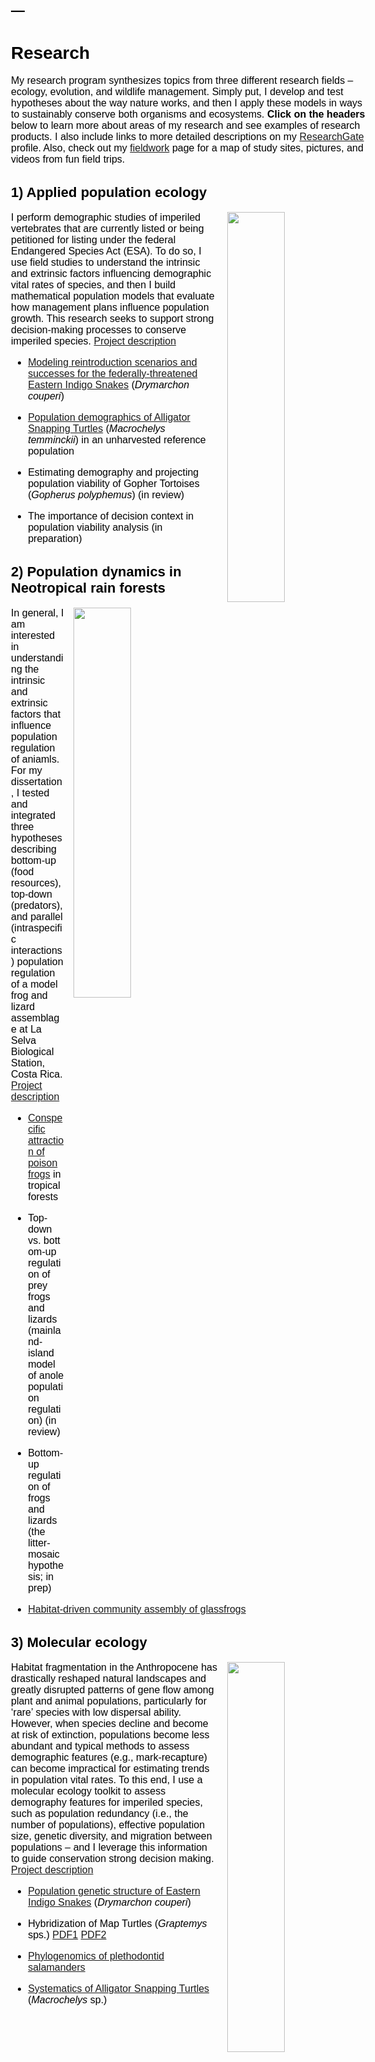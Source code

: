 ---
---

<link rel="stylesheet" href="styles.css" type="text/css">

<style type="text/css">
body{ /* Normal  */ font-size: 16px; font-family: Arial; color:black}
td {  /* Table  */ font-size: 8px;}
h1.title {font-size: 38px; color: DarkRed;}
h1 { /* Header 1 */ font-size: 28px; color: Black;}
h2 { /* Header 2 */ font-size: 22px; color: Black;}
h3 { /* Header 3 */ font-size: 18px; color: Black;}
code.r{ /* Code block */ font-size: 12px;}
pre { /* Code block - determines code spacing between lines */ font-size: 14px;}
</style>

# Research 

My research program synthesizes topics from three different research fields – ecology, evolution, and wildlife management. Simply put, I develop and test hypotheses about the way nature works, and then I apply these models in ways to sustainably conserve both organisms and ecosystems. **Click on the headers** below  to learn more about areas of my research and see examples of research products. I also include links to more detailed descriptions on my [ResearchGate](https://www.researchgate.net/profile/Brian_Folt) profile. Also, check out my [fieldwork](https://brianfolt.github.io/fieldwork) page for a map of study sites, pictures, and videos from fun field trips.

<div class="expand collapsed" data-toggle="collapse" data-target="#conservation" aria-expanded="false" aria-controls="conservation">
## 1) Applied population ecology
</div>

<div class="collapse" id="conservation">
<img src="images/indigos.jpg" style="width:40%; margin-left: 15px" align="right">
I perform demographic studies of imperiled vertebrates that are currently listed or being petitioned for listing under the federal Endangered Species Act (ESA). To do so, I use field studies to understand the intrinsic and extrinsic factors influencing demographic vital rates of species, and then I build mathematical population models that evaluate how management plans influence population growth. This research seeks to support strong decision-making processes to conserve imperiled species. [Project description](https://www.researchgate.net/project/Applied-population-modeling-of-imperiled-vertebrates)

  - [Modeling reintroduction scenarios and successes for the federally-threatened Eastern Indigo Snakes](files/folt-et-al-2019-animal-conservation.pdf) (<i>Drymarchon couperi</i>)
  
  - [Population demographics of Alligator Snapping Turtles](files/folt-et-al-2016-macrochelys.pdf) (<i>Macrochelys temminckii</i>) in an unharvested reference population
  
  - Estimating demography and projecting population viability of Gopher Tortoises (<i>Gopherus polyphemus</i>) (in review)
  
  - The importance of decision context in population viability analysis (in preparation)
</div>


<div class="expand collapsed" data-toggle="collapse" data-target="#popeco" aria-expanded="false" aria-controls="popeco">
## 2) Population dynamics in Neotropical rain forests
</div>

<div class="collapse" id="popeco">
<img src="images/hypothetical-model.png" style="width:40%; margin-left: 15px" align="right">

In general, I am interested in understanding the intrinsic and extrinsic factors that influence population regulation of aniamls. For my dissertation, I tested and integrated three hypotheses describing bottom-up (food resources), top-down (predators), and parallel (intraspecific interactions) population regulation of a model frog and lizard assemblage at La Selva Biological Station, Costa Rica. [Project description](https://www.researchgate.net/project/Population-and-community-ecology-in-Neotropical-forests)

  - [Conspecific attraction of poison frogs](https://onlinelibrary.wiley.com/doi/epdf/10.1002/ece3.3748) in tropical forests  
  
  - Top-down vs. bottom-up regulation of prey frogs and lizards (mainland-island model of anole population regulation) (in review)
  
  - Bottom-up regulation of frogs and lizards (the litter-mosaic hypothesis; in prep)
  
  - [Habitat-driven community assembly of glassfrogs](files/rivera-folt-2018-glassfrogs.pdf)
</div>


<div class="expand collapsed" data-toggle="collapse" data-target="#molecularecology" aria-expanded="false" aria-controls="molecularecology">
## 3) Molecular ecology
</div>

<div class="collapse" id="molecularecology">
<img src="images/structure.jpg" style="width:40%; margin-left: 15px" align="right">

Habitat fragmentation in the Anthropocene has drastically reshaped natural landscapes and greatly disrupted patterns of gene flow among plant and animal populations, particularly for ‘rare’ species with low dispersal ability. However, when species decline and become at risk of extinction, populations become less abundant and typical methods to assess demographic features (e.g., mark-recapture) can become impractical for estimating trends in population vital rates. To this end, I use a molecular ecology toolkit to assess demography features for imperiled species, such as population redundancy (i.e., the number of populations), effective population size, genetic diversity, and migration between populations – and I leverage this information to guide conservation strong decision making. [Project description](https://www.researchgate.net/project/Evolution-and-systematics-of-amphibians-and-reptiles)

  - [Population genetic structure of Eastern Indigo Snakes](files/folt-et-al-2019-plos-one.pdf) (<i>Drymarchon couperi</i>)
  
  - Hybridization of Map Turtles (<i>Graptemys</i> sps.) [PDF1](files/godwin-et-al-2014-graptemys.pdf) [PDF2](http://www.herpconbio.org/Volume_11/Issue_1/Ennen_etal_2016.pdf)
  
  - [Phylogenomics of plethodontid salamanders](files/folt-et-al-2016-mpe.pdf)
  
  - [Systematics of Alligator Snapping Turtles](files/folt-guyer-2015.pdf) (<i>Macrochelys</i> sp.)
</div>
  
  
